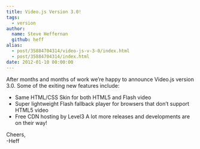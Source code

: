 ```yaml
---
title: Video.js Version 3.0!
tags:
  - version
author:
  name: Steve Heffernan
  github: heff
alias:
  - post/35884704314/video-js-v-3-0/index.html
  - post/35884704314/index.html
date: 2012-01-10 00:00:00
---
```


After months and months of work we&rsquo;re happy to announce Video.js version 3.0\. Some of the exiting new features include:

*   Same HTML/CSS Skin for both HTML5 and Flash video
*   Super lightweight Flash fallback player for browsers that don&rsquo;t support HTML5 video
*   Free CDN hosting by Level3 A lot more releases and developments are on their way!

Cheers,<br />
-Heff
